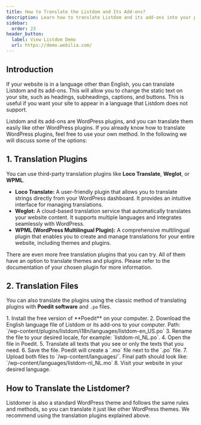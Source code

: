 ```yaml
---
title: How to Translate the Listdom and Its Add-ons?
description: Learn how to translate Listdom and its add-ons into your preferred language using translation plugins or translation files.
sidebar:
  order: 23
header_button:
  label: View Listdom Demo
  url: https://demo.webilia.com/
---
```



## Introduction

If your website is in a language other than English, you can translate Listdom and its add-ons. This will allow you to change the static text on your site, such as headings, subheadings, captions, and buttons. This is useful if you want your site to appear in a language that Listdom does not support.

Listdom and its add-ons are WordPress plugins, and you can translate them easily like other WordPress plugins. If you already know how to translate WordPress plugins, feel free to use your own method. In the following we will discuss some of the options:

## 1. Translation Plugins

You can use third-party translation plugins like **Loco Translate**, **Weglot**, or **WPML**.

- **Loco Translate:** A user-friendly plugin that allows you to translate strings directly from your WordPress dashboard. It provides an intuitive interface for managing translations.  
- **Weglot:** A cloud-based translation service that automatically translates your website content. It supports multiple languages and integrates seamlessly with WordPress.  
- **WPML (WordPress Multilingual Plugin):** A comprehensive multilingual plugin that enables you to create and manage translations for your entire website, including themes and plugins.  

There are even more free translation plugins that you can try. All of them have an option to translate themes and plugins. Please refer to the documentation of your chosen plugin for more information.

## 2. Translation Files

You can also translate the plugins using the classic method of translating plugins with **Poedit software** and `.po` files.  

<Steps>
1. Install the free version of **Poedit** on your computer.  
2. Download the English language file of Listdom or its add-ons to your computer. Path:  
   `/wp-content/plugins/listdom/i18n/languages/listdom-en_US.po`  
3. Rename the file to your desired locale, for example: `listdom-nl_NL.po`.  
4. Open the file in Poedit.  
5. Translate all texts that you see or only the texts that you need.  
6. Save the file. Poedit will create a `.mo` file next to the `.po` file.  
7. Upload both files to `/wp-content/languages/`. Final path should look like:  
   `/wp-content/languages/listdom-nl_NL.mo`  
8. Visit your website in your desired language.  
</Steps>

## How to Translate the Listdomer?

Listdomer is also a standard WordPress theme and follows the same rules and methods, so you can translate it just like other WordPress themes. We recommend using the translation plugins explained above.
